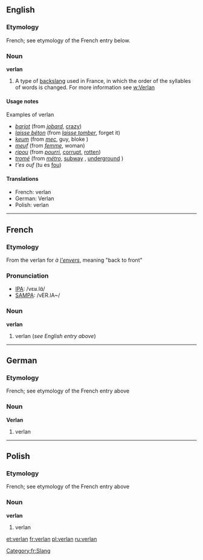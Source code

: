 ==English==

===Etymology===
French; see etymology of the French entry below.

===Noun===
'''verlan'''

# A type of [[backslang]] used in France, in which the order of the syllables of words is changed. For more information see [[w:Verlan]]

====Usage notes====
;Examples of verlan
*''[[barjot]]'' (from ''[[jobard]]'', [[crazy]])
*''[[laisse béton]]'' (from ''[[laisser tomber|laisse tomber]]'', forget it)
*''[[keum]]'' (from ''[[mec]]'', guy, bloke {{UK}})
*''[[meuf]]'' (from ''[[femme]]'', woman)
*''[[ripou]]'' (from ''[[pourri]]'', [[corrupt]], [[rotten]])
*''[[tromé]]'' (from ''[[métro]]'', [[subway]] {{US}}, [[underground]] {{british}})
*''t'es ouf'' (tu es [[fou]])

====Translations====
*French: verlan {{m}}
*German: Verlan<!--gender?  See German Wikipedia article-->
*Polish: verlan

----

==French==

===Etymology===
From the verlan for ''à [[envers|l'envers]]'', meaning "back to front"

===Pronunciation===
*[[w:IPA|IPA]]: /vɛʁ.lɑ̃/
*[[w:SAMPA|SAMPA]]: /vER.lA~/

===Noun===
'''verlan''' {{m}}

# verlan (''see English entry above'')

[[Category:fr:Slang]]

----

==German==

===Etymology===
French; see etymology of the French entry above

===Noun===
'''Verlan'''<!--gender?-->

# verlan

----

==Polish==

===Etymology===
French; see etymology of the French entry above

===Noun===
'''verlan'''

# verlan

[[et:verlan]]
[[fr:verlan]]
[[pl:verlan]]
[[ru:verlan]]